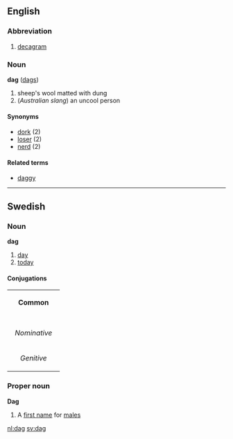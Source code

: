 ==English==
===Abbreviation===
<!-- is it "dag", "Dag", "dag." etc? -->

# [[decagram]]

===Noun===
'''dag''' ([[dags]])

#sheep's wool matted with dung
#(''Australian slang'') an uncool person

====Synonyms====
*[[dork]] (2)
*[[loser]] (2)
*[[nerd]] (2)

====Related terms====
*[[daggy]]

----

==Swedish==
===Noun===
'''dag''' 
#[[day]]
#[[today]]
====Conjugations====
{| border=1 cellspacing=0 
| bgcolor=#FFFFF0 colspan=5 align=center | '''Common''' 
|- 
|- bgcolor=#FFFFF0 align=center 
! rowspan=2 | 
| colspan=2 width=105 | ''Singular'' 
| colspan=2 | ''Plural'' 
|- bgcolor=#FFFFF0 align=center 
| width=105 | ''Indefinite'' 
| width=105 | ''Definite'' 
| width=105 | ''Indefinite'' 
|  width=105 | ''Definite'' 
|- align=center 
| width=105 bgcolor=#FFFFF0 | ''Nominative'' 
| [[dag]] 
| [[dagen]] 
| [[dagar]] 
| [[dagarna]] 
|- align=center 
| width=105 bgcolor=#FFFFF0 | ''Genitive'' 
| [[dags]] 
| [[dagens]] 
| [[dagars]] 
| [[dagarnas]] 
|}

===Proper noun===
'''Dag'''
#A [[first name]] for [[male]]s

[[nl:dag]]
[[sv:dag]]